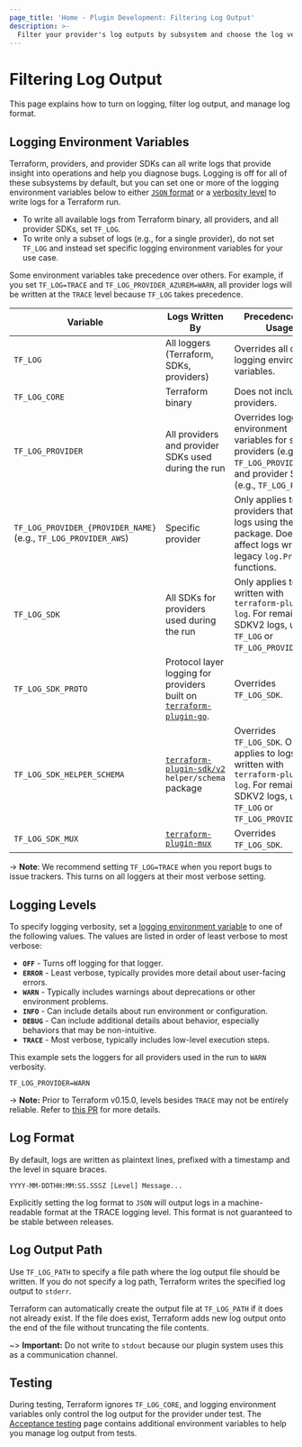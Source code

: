 ```yaml
---
page_title: 'Home - Plugin Development: Filtering Log Output'
description: >-
  Filter your provider's log outputs by subsystem and choose the log verbosity level.
---
```


# Filtering Log Output

This page explains how to turn on logging, filter log output, and manage log format.

## Logging Environment Variables

Terraform, providers, and provider SDKs can all write logs that provide insight into operations and help you diagnose bugs. Logging is off for all of these subsystems by default, but you can set one or more of the logging environment variables below to either [`JSON` format](#log-format) or a [verbosity level](#logging-levels) to write logs for a Terraform run.

- To write all available logs from Terraform binary, all providers, and all provider SDKs, set `TF_LOG`.
- To write only a subset of logs (e.g., for a single provider), do not set `TF_LOG` and instead set specific logging environment variables for your use case.

Some environment variables take precedence over others. For example, if you set `TF_LOG=TRACE` and `TF_LOG_PROVIDER_AZUREM=WARN`, all provider logs will be written at the `TRACE` level because `TF_LOG` takes precedence.

| Variable | Logs Written By | Precedence and Usage |
| --------------|-------------|-------------|
| `TF_LOG` | All loggers (Terraform, SDKs, providers) | Overrides all other logging environment variables. |
| `TF_LOG_CORE` | Terraform binary | Does not include providers. |
| `TF_LOG_PROVIDER` | All providers and provider SDKs used during the run | Overrides logging environment variables for specific providers (e.g., `TF_LOG_PROVIDER_AWS`) and provider SDKs (e.g., `TF_LOG_PROTO`).|
| `TF_LOG_PROVIDER_{PROVIDER_NAME}` (e.g., `TF_LOG_PROVIDER_AWS`)| Specific provider  | Only applies to providers that write logs using the `tflog` package. Does not affect logs written by legacy `log.Print*` functions. |
|`TF_LOG_SDK` | All SDKs for providers used during the run | Only applies to logs written with `terraform-plugin-log`. For remaining SDKV2 logs, use `TF_LOG` or `TF_LOG_PROVIDER`. |
| `TF_LOG_SDK_PROTO` | Protocol layer logging for providers built on [`terraform-plugin-go`](https://pkg.go.dev/github.com/hashicorp/terraform-plugin-go). | Overrides `TF_LOG_SDK`. |
| `TF_LOG_SDK_HELPER_SCHEMA`| [`terraform-plugin-sdk/v2`](https://pkg.go.dev/github.com/hashicorp/terraform-plugin-sdk/v2/helper/schema) `helper/schema` package | Overrides `TF_LOG_SDK`. Only applies to logs written with `terraform-plugin-log`. For remaining SDKV2 logs, use `TF_LOG` or `TF_LOG_PROVIDER`. |
|`TF_LOG_SDK_MUX`| [`terraform-plugin-mux`](https://pkg.go.dev/github.com/hashicorp/terraform-plugin-mux)| Overrides `TF_LOG_SDK`.

-> **Note**: We recommend setting `TF_LOG=TRACE` when you report bugs to issue trackers. This turns on all loggers at their most verbose setting.

## Logging Levels

To specify logging verbosity, set a [logging environment variable](#logging-environment-variables) to one of the following values. The values are listed in order of least verbose to most verbose:

- **`OFF`** - Turns off logging for that logger.
- **`ERROR`** - Least verbose, typically provides more detail about user-facing errors.
- **`WARN`** - Typically includes warnings about deprecations or other environment problems.
- **`INFO`** - Can include details about run environment or configuration.
- **`DEBUG`** - Can include additional details about behavior, especially behaviors that may be non-intuitive.
- **`TRACE`** - Most verbose, typically includes low-level execution steps.

This example sets the loggers for all providers used in the run to `WARN` verbosity.

```
TF_LOG_PROVIDER=WARN
```

-> **Note:** Prior to Terraform v0.15.0, levels besides `TRACE` may not be
entirely reliable. Refer to [this
PR](https://github.com/hashicorp/terraform/pull/26632) for more details.


## Log Format

By default, logs are written as plaintext lines, prefixed with a timestamp and the level in square braces.

```text
YYYY-MM-DDTHH:MM:SS.SSSZ [Level] Message...
```

Explicitly setting the log format to `JSON` will output logs in a machine-readable format at the TRACE logging level. This format is not guaranteed to be stable between releases.

## Log Output Path

Use `TF_LOG_PATH` to specify a file path where the log output file should be written. If you do not specify a log path, Terraform writes the specified log output to `stderr`.

Terraform can automatically create the output file at `TF_LOG_PATH` if it does not already exist. If the file does exist, Terraform adds new log output onto the end of the file without truncating the file contents.

~> **Important:** Do not write to `stdout` because our plugin system uses this as a communication channel.


## Testing

During testing, Terraform ignores `TF_LOG_CORE`, and logging environment variables only control the log output for the provider under test. The [Acceptance testing](/plugin/sdkv2/testing/acceptance-tests#environment-variables) page contains additional environment variables to help you manage log output from tests.
